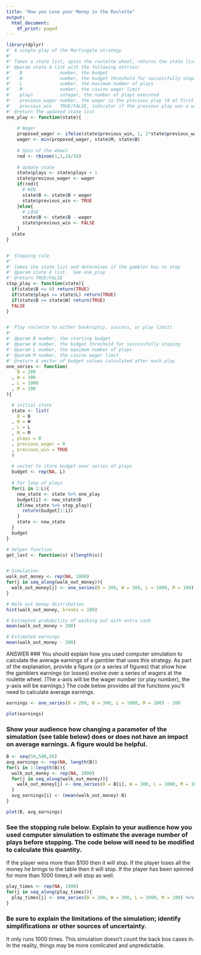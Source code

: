 ---
title: "How you Lose your Money in the Roulette"
output:
  html_document:
    df_print: paged
---

<!-- code_folding is for present with hiding code in markdown code_folding: hide-->

```{r cache=TRUE,message=FALSE, warning=FALSE}
library(dplyr)
#' A single play of the Martingale strategy
#'
#' Takes a state list, spins the roulette wheel, returns the state list with updated values (for example, budget, plays, etc)
#' @param state A list with the following entries: 
#'   B              number, the budget
#'   W              number, the budget threshold for successfully stoping
#'   L              number, the maximum number of plays 
#'   M              number, the casino wager limit
#'   plays          integer, the number of plays executed
#'   previous_wager number, the wager in the previous play (0 at first play)
#'   previous_win   TRUE/FALSE, indicator if the previous play was a win (TRUE at first play)
#' @return The updated state list
one_play <- function(state){
  
    # Wager
    proposed_wager <- ifelse(state$previous_win, 1, 2*state$previous_wager)
    wager <- min(proposed_wager, state$M, state$B)
    
    # Spin of the wheel
    red <- rbinom(1,1,18/38)
    
    # Update state
    state$plays <- state$plays + 1
    state$previous_wager <- wager
    if(red){
      # WIN
      state$B <- state$B + wager
      state$previous_win <- TRUE
    }else{
      # LOSE
      state$B <- state$B - wager
      state$previous_win <- FALSE
    }
  state
}


#' Stopping rule
#'
#' Takes the state list and determines if the gambler has to stop
#' @param state A list.  See one_play
#' @return TRUE/FALSE
stop_play <- function(state){
  if(state$B <= 0) return(TRUE)
  if(state$plays >= state$L) return(TRUE)
  if(state$B >= state$W) return(TRUE)
  FALSE
}


#' Play roulette to either bankruptcy, success, or play limits
#'
#' @param B number, the starting budget
#' @param W number, the budget threshold for successfully stoping
#' @param L number, the maximum number of plays 
#' @param M number, the casino wager limit
#' @return A vector of budget values calculated after each play.
one_series <- function(
    B = 200
  , W = 300
  , L = 1000
  , M = 100
){

  # initial state
  state <- list(
    B = B
  , W = W
  , L = L
  , M = M
  , plays = 0
  , previous_wager = 0
  , previous_win = TRUE
  )
  
  # vector to store budget over series of plays
  budget <- rep(NA, L)
  
  # For loop of plays
  for(i in 1:L){
    new_state <- state %>% one_play
    budget[i] <- new_state$B
    if(new_state %>% stop_play){
      return(budget[1:i])
    }
    state <- new_state
  }
  budget    
}

# helper function
get_last <- function(x) x[length(x)] 


# Simulation
walk_out_money <- rep(NA, 1000)
for(j in seq_along(walk_out_money)){
  walk_out_money[j] <- one_series(B = 200, W = 300, L = 1000, M = 100) %>% get_last
}

# Walk out money distribution
hist(walk_out_money, breaks = 100)

# Estimated probability of walking out with extra cash
mean(walk_out_money > 200)

# Estimated earnings
mean(walk_out_money - 200)

```
  
   

ANSWER
### You should explain how you used computer simulation to calculate the average earnings of a gambler that uses this strategy. As part of the explanation, provide a figure (or a series of figures) that show how the gamblers earnings (or losses) evolve over a series of wagers at the roulette wheel. (The x-axis will be the wager number (or play number), the y-axis will be earnings.) The code below provides all the functions you’ll need to calculate average earnings.

```{r cache=TRUE,message=FALSE, warning=FALSE}
earnings <- one_series(B = 200, W = 300, L = 1000, M = 100) - 200

plot(earnings)
```



### Show your audience how changing a parameter of the simulation (see table below) does or does not have an impact on average earnings. A figure would be helpful.

```{r cache=TRUE,message=FALSE, warning=FALSE}
B <- seq(50,500,50)
avg_earnings <- rep(NA, length(B))
for(i in 1:length(B)){
  walk_out_money <- rep(NA, 1000)
  for(j in seq_along(walk_out_money)){
    walk_out_money[j] <- one_series(B = B[i], W = 300, L = 1000, M = 100) %>% get_last
  }
  avg_earnings[i] <- (mean(walk_out_money)-B)
}

plot(B, avg_earnings)
```

### See the stopping rule below. Explain to your audience how you used computer simulation to estimate the average number of plays before stopping. The code below will need to be modified to calculate this quantity.

If the player wins more than $100 then it will stop. If the player loses all the money he brings to the table then it will stop. If the player has been spinned for more than 1000 times,it will stop as well. 

```{r cache=TRUE,message=FALSE, warning=FALSE}
play_times <- rep(NA, 1000)
for(j in seq_along(play_times)){
  play_times[j] <- one_series(B = 200, W = 300, L = 1000, M = 100) %>% length
}
```


### Be sure to explain the limitations of the simulation; identify simplifications or other sources of uncertainty.
It only runs 1000 times. This simulation doesn't count the back box cases in. In the reality, things may be more comlicated and unpredictable.
